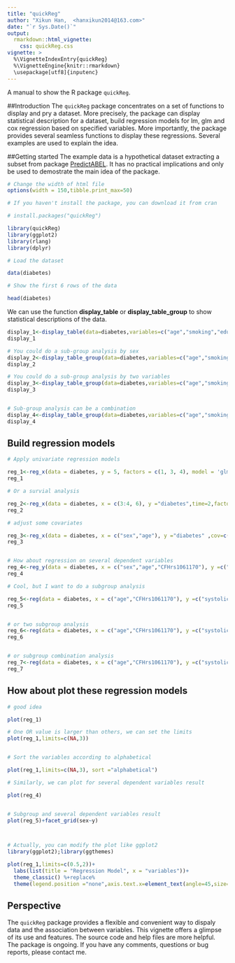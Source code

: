 ```yaml
---
title: "quickReg"
author: "Xikun Han,  <hanxikun2014@163.com>"
date: "`r Sys.Date()`"
output: 
  rmarkdown::html_vignette:
    css: quickReg.css
vignette: >
  %\VignetteIndexEntry{quickReg}
  %\VignetteEngine{knitr::rmarkdown}
  \usepackage[utf8]{inputenc}
---
```


A manual to show the R package `quickReg`.


##Introduction
The `quickReg` package concentrates on a set of functions to display and pry a dataset. More precisely, the package can display statistical description for a dataset, build regression models for lm, glm and cox regression based on specified variables. More importantly, the package provides several seamless functions to display these regressions. Several examples are used to explain the idea.


##Getting started
The example data is a hypothetical dataset extracting a subset from package [PredictABEL](http://www.genabel.org/packages/PredictABEL). It has no practical implications and only be used to demostrate the main idea of the package.


```r
# Change the width of html file
options(width = 150,tibble.print_max=50)


```


```r

# If you haven't install the package, you can download it from cran

# install.packages("quickReg")

library(quickReg)
library(ggplot2)
library(rlang)
library(dplyr)

# Load the dataset

data(diabetes)

# Show the first 6 rows of the data

head(diabetes)

```

We can use  the function **display_table** or **display_table_group** to show statistical descriptions of the data.

```r

display_1<-display_table(data=diabetes,variables=c("age","smoking","education"),group="CFHrs2230199")
display_1

# You could do a sub-group analysis by sex
display_2<-display_table_group(data=diabetes,variables=c("age","smoking"),group="CFHrs2230199",super_group = "sex")
display_2

# You could do a sub-group analysis by two variables
display_3<-display_table_group(data=diabetes,variables=c("age","smoking"),group="CFHrs2230199",super_group = c("sex","education"))
display_3


# Sub-group analysis can be a combination
display_4<-display_table_group(data=diabetes,variables=c("age","smoking"),group="CFHrs2230199",super_group = c("sex","education"),group_combine = TRUE)
display_4


```





## Build regression models


```r

# Apply univariate regression models

reg_1<-reg_x(data = diabetes, y = 5, factors = c(1, 3, 4), model = 'glm')
reg_1

# Or a survial analysis

reg_2<-reg_x(data = diabetes, x = c(3:4, 6), y ="diabetes",time=2,factors = c(1, 3, 4), model = 'coxph')
reg_2

# adjust some covariates

reg_3<-reg_x(data = diabetes, x = c("sex","age"), y ="diabetes" ,cov=c("CFBrs641153","CFHrs2230199"), factors ="sex", model = 'glm',cov_show = TRUE)
reg_3


# How about regression on several dependent variables
reg_4<-reg_y(data = diabetes, x = c("sex","age","CFHrs1061170"), y =c("systolic","diastolic","BMI") ,cov=c("CFBrs641153","CFHrs2230199"), factors ="sex", model = 'lm')
reg_4

# Cool, but I want to do a subgroup analysis

reg_5<-reg(data = diabetes, x = c("age","CFHrs1061170"), y =c("systolic","diastolic") ,cov=c("CFBrs641153","CFHrs2230199"), model = 'lm',group="sex")
reg_5


# or two subgroup analysis
reg_6<-reg(data = diabetes, x = c("age","CFHrs1061170"), y =c("systolic","diastolic") ,cov=c("CFBrs641153","CFHrs2230199"), model = 'lm',group=c("sex","smoking"))
reg_6


# or subgroup combination analysis
reg_7<-reg(data = diabetes, x = c("age","CFHrs1061170"), y =c("systolic","diastolic") ,cov=c("CFBrs641153","CFHrs2230199"), model = 'lm',group=c("sex","smoking"),group_combine = TRUE)
reg_7


```




## How about plot these regression models


```r

# good idea

plot(reg_1)

# One OR value is larger than others, we can set the limits
plot(reg_1,limits=c(NA,3))


# Sort the variables according to alphabetical

plot(reg_1,limits=c(NA,3), sort ="alphabetical")

# Similarly, we can plot for several dependent variables result

plot(reg_4)


# Subgroup and several dependent variables result
plot(reg_5)+facet_grid(sex~y)



# Actually, you can modify the plot like ggplot2 
library(ggplot2);library(ggthemes)

plot(reg_1,limits=c(0.5,2))+
  labs(list(title = "Regression Model", x = "variables"))+
  theme_classic() %+replace% 
  theme(legend.position ="none",axis.text.x=element_text(angle=45,size=rel(1.5)))

```



## Perspective

The `quickReg` package provides a flexible and convenient way to dispaly data and the association between variables. This vignette offers a glimpse of its use and features. The source code and help files are more helpful. The package is ongoing. If you have any comments, questions or bug reports, please contact me.


